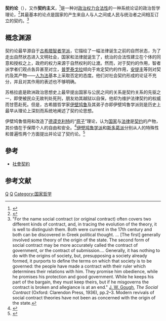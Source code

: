 {{not|社會契約}}
'''契约论'''（{{lang-en|contractarianism<ref name="陈德中2015">{{cite book|author=陈德中|title=政治现实主义的逻辑：“自主性”与“封闭性”缘与由: "自主性"与"封闭性"缘与由|url=https://books.google.com/books?id=kodVDwAAQBAJ&pg=PT149|date=1 January 2015|publisher=|isbn=978-7-5161-5894-4|pages=149–|access-date=2019-01-02|archive-date=2020-10-21|archive-url=https://web.archive.org/web/20201021065532/https://books.google.com/books?id=kodVDwAAQBAJ&pg=PT149}}</ref>}}），又作'''契约主义'''，<ref name="曾瑞明2014">{{cite book|author=曾瑞明|title=參與對等與全球正義|url=https://books.google.com/books?id=ueSbAwAAQBAJ&pg=PA82|date=30 April 2014|publisher=聯經出版事業公司|isbn=978-957-08-4382-8|pages=82–|access-date=2019-01-02|archive-date=2020-10-21|archive-url=https://web.archive.org/web/20201021065538/https://books.google.com/books?id=ueSbAwAAQBAJ&pg=PA82}}</ref>是一种对[[政治权力|政治权力]][[合法性|合法性]]的一种系统论证的政治哲学理论，<ref name="蔡拓1987">{{cite book|author=蔡拓|title=契约论研究|url=https://books.google.com/books?id=E7o0AAAAMAAJ|year=1987|publisher=南开大学出版社|access-date=2019-01-02|archive-date=2020-10-21|archive-url=https://web.archive.org/web/20201021065542/https://books.google.com/books?id=E7o0AAAAMAAJ}}</ref>其最基本的论点是国家的产生来自人与人之间或人民与统治者之间相互订立的契约。<ref>"For the name social contract (or original contract) often covers two different kinds of contract, and, in tracing the evolution of the theory, it is well to distinguish them. Both were current in the 17th century and both can be discovered in Greek political thought. ... [The first] generally involved some theory of the origin of the state. The second form of social contract may be more accurately called the contract of government, or the contract of submission....  Generally, it has nothing to do with the origins of society, but, presupposing a society already formed, it purports to define the terms on which that society is to be governed: the people have made a contract with their ruler which determines their relations with him. They promise him obedience, while he promises his protection and good government. While he keeps his part of the bargain, they must keep theirs, but if he misgoverns the contract is broken and allegiance is at an end." [[J._W._Gough|J. W. Gough]], ''The Social Contract'' (Oxford: Clarendon Press, 1936), pp.{{nbsp}}2–3. Modern revivals of social contract theories have not been as concerned with the origin of the state.</ref>

==概念渊源==
契约论最早源自于[[古希腊|古希腊]][[智者学派|智者学派]]，它描绘了一幅法律诞生之前的自然状态，为了走出自然状态进入文明社会，国家和法律就诞生了，统治的合法性建立在个体的同意和授权之上，政府的权力来源于自然权利的让渡。然而，对于契约的作用，智者派学者们观点各异甚至对立，[[普罗泰戈拉|普罗泰戈拉]]倾向于肯定契约的作用，[[安提丰|安提丰]]等则对契约及其产物——[[人为法|人为法]]基本上采取否定的态度。他们对社会契约形成的论证不充分，并且对其作用的表述也不够明确。

苏格拉底是欧洲政治思想史上最早提出国家与公民之间的关系是契约关系的先驱之一，即使被民众无故判处死刑，朋友劝其越狱以自保，他却为维护法律契约的权威而甘愿赴死。但是，古希腊哲学家[[伊壁鸠鲁|伊壁鸠鲁]]及其弟子亦即伊壁鸠鲁学派则是历史上最早从理论上深刻而系统地阐述了契约论思想。

伊壁鸠鲁借用和改造了[[德谟克利特|德谟克利特]]的“[[原子|原子]]”理论，认为[[国家|国家]]与[[法律|法律]]是[[契约|契约]]的产物，其价值在于保障个人的自由和安全。<ref name="蔡磊蔡昌2015">{{cite book|author1=蔡磊|author2=蔡昌|title=构建税收诚信：基于电子商务行业发展视角|url=https://books.google.com/books?id=Lh2ADwAAQBAJ&pg=PT50|date=15 July 2015|publisher=|isbn=978-7-5095-6287-1|pages=50–|access-date=2019-01-02|archive-date=2020-10-21|archive-url=https://web.archive.org/web/20201021065548/https://books.google.com/books?id=Lh2ADwAAQBAJ&pg=PT50}}</ref>[[伊壁鸠鲁学派|伊壁鸠鲁学派]]和[[斯多葛派|斯多葛派]]分别从人的特殊性和普遍性两个方面提出并论证了契约论。<ref>{{cite news|url=http://theory.people.com.cn/BIG5/49157/49163/3805048.html|title=古希臘羅馬時期的"契約論"|date=2005年10月27日|publisher=人民網|access-date=2019年1月2日|archive-url=https://web.archive.org/web/20190102193354/http://theory.people.com.cn/BIG5/49157/49163/3805048.html|archive-date=2019年1月2日|dead-url=yes}}</ref>

==參考==
* [[社會契約|社會契約]]

==参考文献==
{{Reflist}}

[[Category:民法学|Q]]
[[Category:哲学|Q]]
[[Category:国家哲学|Category:国家哲学]]